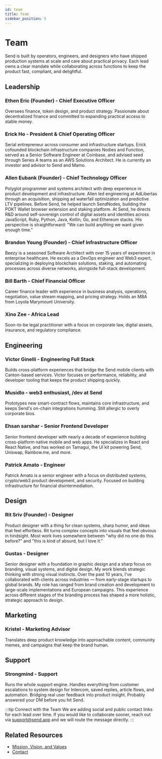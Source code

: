 ```yaml
---
id: team
title: Team
sidebar_position: 5
---
```


# Team

Send is built by operators, engineers, and designers who have shipped production systems at scale and care about practical privacy. Each lead owns a clear mandate while collaborating across functions to keep the product fast, compliant, and delightful.

## Leadership

### **Ethen Eric (Founder) - Chief Executive Officer**
Oversees finance, token design, and product strategy. Passionate about decentralized finance and committed to expanding practical access to stable money.

### **Erick Ho - President & Chief Operating Officer**
Serial entrepreneur across consumer and infrastructure startups. Erick cofounded blockchain infrastructure companies Nodies and Function, served as a Senior Software Engineer at Coinbase, and advised seed through Series A teams as an AWS Solutions Architect. He is currently an investor and advisor to Send and Mamo.

### **Allen Eubank (Founder) - Chief Technology Officer**
Polyglot programmer and systems architect with deep experience in product development and infrastructure. Allen led engineering at AdLibertas through an acquisition, shipping ad waterfall optimization and predictive LTV pipelines. Before Send, he helped launch SendNodes, building the POKT Wallet browser extension and staking platform. At Send, he directs R&D around self-sovereign control of digital assets and identities across JavaScript, Ruby, Python, Java, Kotlin, Go, and Ethereum stacks. His perspective is straightforward: "We can build anything we want given enough time."

### **Brandon Young (Founder) - Chief Infrastructure Officer**
Beezy is a seasoned Software Architect with over 15 years of experience in enterprise healthcare. He excels as a DevOps engineer and Web3 expert, specializing in deploying blockchain solutions, staking, and automating processes across diverse networks, alongside full-stack development.

### **Bill Barth - Chief Financial Officer**
Career finance leader with experience in business analysis, operations, negotiation, value stream mapping, and pricing strategy. Holds an MBA from Loyola Marymount University.

### **Xino Zee - Africa Lead**
Soon-to-be legal practitioner with a focus on corporate law, digital assets, insurance, and regulatory compliance.

## Engineering

### **Victor Ginelli - Engineering Full Stack**
Builds cross-platform experiences that bridge the Send mobile clients with Canton-based services. Victor focuses on performance, reliability, and developer tooling that keeps the product shipping quickly.

### **Musidlo - web3 enthusiast, /dev at Send**
Prototypes new smart-contract flows, maintains core infrastructure, and keeps Send's on-chain integrations humming. Still allergic to overly corporate bios.

### **Ehsan sarshar - Senior Frontend Developer**
Senior frontend developer with nearly a decade of experience building cross-platform native mobile and web apps. He specializes in React and React Native, and has worked on Tamagui, the UI kit powering Send, Uniswap, Rainbow.me, and more.

### **Patrick Amato - Engineer**
Patrick Amato is a senior engineer with a focus on distributed systems, crypto/web3 product development, and security. Focused on building infrastructure for financial disintermediation.

## Design

### **Rit Sriv (Founder) - Designer**
Product designer with a thing for clean systems, sharp humor, and ideas that feel effortless. Rit turns complex concepts into visuals that feel obvious in hindsight. Most work lives somewhere between "why did no one do this before?" and "this is kind of absurd, but I love it."

### **Gustas - Designer**
Senior designer with a foundation in graphic design and a sharp focus on branding, visual systems, and digital design. My work blends strategic thinking with strong visual instincts. Over the past 10 years, I've collaborated with clients across industries — from early-stage startups to global brands. My role has ranged from brand creation and development to large-scale implementations and European campaigns. This experience across different stages of the branding process has shaped a more holistic, strategic approach to design.

## Marketing

### **Kristel - Marketing Advisor**
Translates deep product knowledge into approachable content, community memes, and campaigns that keep the brand human.

## Support

### **Strongmind - Support**
Runs the whole support engine. Handles everything from customer escalations to system design for Intercom, saved replies, article flows, and automation. Bridging real user feedback into product insight. Probably answered your DM before you hit Send.

:::tip Connect with the Team
We are adding social and public contact links for each lead over time. If you would like to collaborate sooner, reach out via support@send.app and we will route the message directly.
:::

## Related Resources

- [Mission, Vision, and Values](./mission-vision-values)
- [Contact](./contact)
